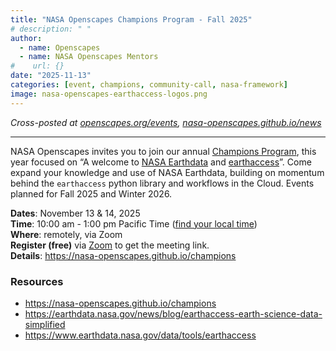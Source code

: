 ```yaml
---
title: "NASA Openscapes Champions Program - Fall 2025"
# description: " "
author:
  - name: Openscapes
  - name: NASA Openscapes Mentors 
#    url: {}
date: "2025-11-13"
categories: [event, champions, community-call, nasa-framework]
image: nasa-openscapes-earthaccess-logos.png
---
```


*Cross-posted at [openscapes.org/events](https://openscapes.org/events), [nasa-openscapes.github.io/news](https://nasa-openscapes.github.io/news.html)*

------------------------------------------------------------------------

NASA Openscapes invites you to join our annual [Champions Program](https://nasa-openscapes.github.io/champions), this year focused on “A welcome to [NASA Earthdata](https://www.earthdata.nasa.gov/) and [earthaccess](https://www.earthdata.nasa.gov/data/tools/earthaccess)”. Come expand your knowledge and use of NASA Earthdata, building on momentum behind the `earthaccess` python library and workflows in the Cloud. Events planned for Fall 2025 and Winter 2026.

**Dates**: November 13 & 14, 2025\
**Time**: 10:00 am - 1:00 pm Pacific Time ([find your local time](https://www.timeanddate.com/worldclock/fixedtime.html?msg=NASA+Openscapes+Champions+Program+-+Fall+2025&iso=20251113T10&p1=224&ah=3))\
**Where**: remotely, via Zoom\
**Register (free)** via [Zoom](https://zoom.us/meeting/register/xqsatMPHT4qhp8l3CDGwgA) to get the meeting link.\
**Details**: [https://nasa-openscapes.github.io/champions](https://nasa-openscapes.github.io/champions.html)\
<!--- **View** [recording](https://youtu.be/t8gUSUlSqnc) and [summary](/blog/LINK).--->

```{=html}
<!--- ### Speakers

- Amy Steiker, National Snow and Ice Data Center (NSIDC) Distributed Active Archive Center (DAAC)
- Luis Lopez, NSIDC DAAC
- Danny Kaufman, Atmospheric Science Data Center (ASDC) DAAC 
- Joe Kennedy, Alaska Satellite Facility (ASF) DAAC
- Chris Battisto, Goddard Earth Sciences Data and Information Services Center (GES DISC) DAAC
--->
```

### Resources

-   <https://nasa-openscapes.github.io/champions>
-   <https://earthdata.nasa.gov/news/blog/earthaccess-earth-science-data-simplified>
-   <https://www.earthdata.nasa.gov/data/tools/earthaccess>